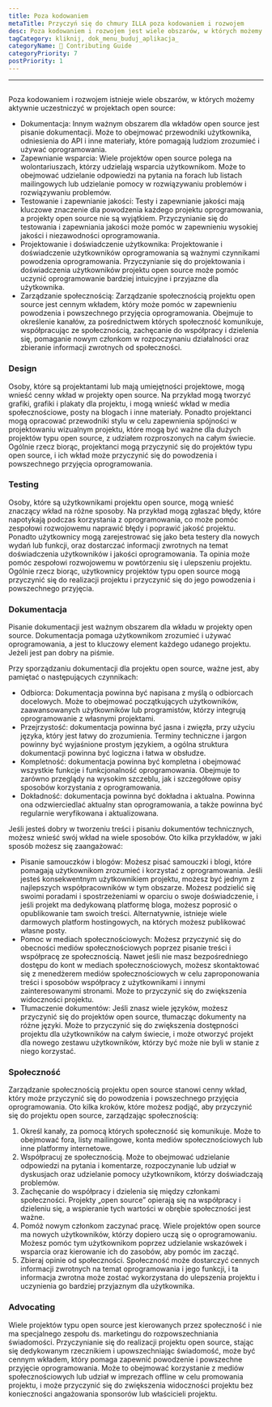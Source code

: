 ```yaml
---
title: Poza kodowaniem
metaTitle: Przyczyń się do chmury ILLA poza kodowaniem i rozwojem
desc: Poza kodowaniem i rozwojem jest wiele obszarów, w których możemy aktywnie uczestniczyć w chmurze ILLA
tagCategory: kliknij, dok_menu_buduj_aplikacja_
categoryName: 📎 Contributing Guide
categoryPriority: 7
postPriority: 1
---
```


* * *

## <Heading hidden>Poza kodowaniem</Heading>

Poza kodowaniem i rozwojem istnieje wiele obszarów, w których możemy aktywnie uczestniczyć w projektach open source:

-   Dokumentacja: Innym ważnym obszarem dla wkładów open source jest pisanie dokumentacji. Może to obejmować przewodniki użytkownika, odniesienia do API i inne materiały, które pomagają ludziom zrozumieć i używać oprogramowania.
-   Zapewnianie wsparcia: Wiele projektów open source polega na wolontariuszach, którzy udzielają wsparcia użytkownikom. Może to obejmować udzielanie odpowiedzi na pytania na forach lub listach mailingowych lub udzielanie pomocy w rozwiązywaniu problemów i rozwiązywaniu problemów.
-   Testowanie i zapewnianie jakości: Testy i zapewnianie jakości mają kluczowe znaczenie dla powodzenia każdego projektu oprogramowania, a projekty open source nie są wyjątkiem. Przyczynianie się do testowania i zapewniania jakości może pomóc w zapewnieniu wysokiej jakości i niezawodności oprogramowania.
-   Projektowanie i doświadczenie użytkownika: Projektowanie i doświadczenie użytkowników oprogramowania są ważnymi czynnikami powodzenia oprogramowania. Przyczynianie się do projektowania i doświadczenia użytkowników projektu open source może pomóc uczynić oprogramowanie bardziej intuicyjne i przyjazne dla użytkownika.
-   Zarządzanie społecznością: Zarządzanie społecznością projektu open source jest cennym wkładem, który może pomóc w zapewnieniu powodzenia i powszechnego przyjęcia oprogramowania. Obejmuje to określenie kanałów, za pośrednictwem których społeczność komunikuje, współpracując ze społecznością, zachęcanie do współpracy i dzielenia się, pomaganie nowym członkom w rozpoczynaniu działalności oraz zbieranie informacji zwrotnych od społeczności.

### [](https://www.illacloud.com/zh-CN/blog/opensource-for-non-developers#design)Design

Osoby, które są projektantami lub mają umiejętności projektowe, mogą wnieść cenny wkład w projekty open source. Na przykład mogą tworzyć grafiki, grafiki i plakaty dla projektu, i mogą wnieść wkład w media społecznościowe, posty na blogach i inne materiały. Ponadto projektanci mogą opracować przewodniki stylu w celu zapewnienia spójności w projektowaniu wizualnym projektu, które mogą być ważne dla dużych projektów typu open source, z udziałem rozproszonych na całym świecie. Ogólnie rzecz biorąc, projektanci mogą przyczynić się do projektów typu open source, i ich wkład może przyczynić się do powodzenia i powszechnego przyjęcia oprogramowania.

### [](https://www.illacloud.com/zh-CN/blog/opensource-for-non-developers#testing)Testing

Osoby, które są użytkownikami projektu open source, mogą wnieść znaczący wkład na różne sposoby. Na przykład mogą zgłaszać błędy, które napotykają podczas korzystania z oprogramowania, co może pomóc zespołowi rozwojowemu naprawić błędy i poprawić jakość projektu. Ponadto użytkownicy mogą zarejestrować się jako beta testery dla nowych wydań lub funkcji, oraz dostarczać informacji zwrotnych na temat doświadczenia użytkowników i jakości oprogramowania. Ta opinia może pomóc zespołowi rozwojowemu w powtórzeniu się i ulepszeniu projektu. Ogólnie rzecz biorąc, użytkownicy projektów typu open source mogą przyczynić się do realizacji projektu i przyczynić się do jego powodzenia i powszechnego przyjęcia.

### [](https://www.illacloud.com/zh-CN/blog/opensource-for-non-developers#documentation)Dokumentacja

Pisanie dokumentacji jest ważnym obszarem dla wkładu w projekty open source. Dokumentacja pomaga użytkownikom zrozumieć i używać oprogramowania, a jest to kluczowy element każdego udanego projektu. Jeżeli jest pan dobry na piśmie.

Przy sporządzaniu dokumentacji dla projektu open source, ważne jest, aby pamiętać o następujących czynnikach:

-   Odbiorca: Dokumentacja powinna być napisana z myślą o odbiorcach docelowych. Może to obejmować początkujących użytkowników, zaawansowanych użytkowników lub programistów, którzy integrują oprogramowanie z własnymi projektami.
-   Przejrzystość: dokumentacja powinna być jasna i zwięzła, przy użyciu języka, który jest łatwy do zrozumienia. Terminy techniczne i jargon powinny być wyjaśnione prostym językiem, a ogólna struktura dokumentacji powinna być logiczna i łatwa w obsłudze.
-   Kompletność: dokumentacja powinna być kompletna i obejmować wszystkie funkcje i funkcjonalność oprogramowania. Obejmuje to zarówno przeglądy na wysokim szczeblu, jak i szczegółowe opisy sposobów korzystania z oprogramowania.
-   Dokładność: dokumentacja powinna być dokładna i aktualna. Powinna ona odzwierciedlać aktualny stan oprogramowania, a także powinna być regularnie weryfikowana i aktualizowana.

Jeśli jesteś dobry w tworzeniu treści i pisaniu dokumentów technicznych, możesz wnieść swój wkład na wiele sposobów. Oto kilka przykładów, w jaki sposób możesz się zaangażować:

-   Pisanie samouczków i blogów: Możesz pisać samouczki i blogi, które pomagają użytkownikom zrozumieć i korzystać z oprogramowania. Jeśli jesteś konsekwentnym użytkownikiem projektu, możesz być jednym z najlepszych współpracowników w tym obszarze. Możesz podzielić się swoimi poradami i spostrzeżeniami w oparciu o swoje doświadczenie, i jeśli projekt ma dedykowaną platformę bloga, możesz poprosić o opublikowanie tam swoich treści. Alternatywnie, istnieje wiele darmowych platform hostingowych, na których możesz publikować własne posty.
-   Pomoc w mediach społecznościowych: Możesz przyczynić się do obecności mediów społecznościowych poprzez pisanie treści i współpracę ze społecznością. Nawet jeśli nie masz bezpośredniego dostępu do kont w mediach społecznościowych, możesz skontaktować się z menedżerem mediów społecznościowych w celu zaproponowania treści i sposobów współpracy z użytkownikami i innymi zainteresowanymi stronami. Może to przyczynić się do zwiększenia widoczności projektu.
-   Tłumaczenie dokumentów: Jeśli znasz wiele języków, możesz przyczynić się do projektów open source, tłumacząc dokumenty na różne języki. Może to przyczynić się do zwiększenia dostępności projektu dla użytkowników na całym świecie, i może otworzyć projekt dla nowego zestawu użytkowników, którzy być może nie byli w stanie z niego korzystać.

### [](https://www.illacloud.com/zh-CN/blog/opensource-for-non-developers#community)Społeczność

Zarządzanie społecznością projektu open source stanowi cenny wkład, który może przyczynić się do powodzenia i powszechnego przyjęcia oprogramowania. Oto kilka kroków, które możesz podjąć, aby przyczynić się do projektu open source, zarządzając społecznością:

1.  Określ kanały, za pomocą których społeczność się komunikuje. Może to obejmować fora, listy mailingowe, konta mediów społecznościowych lub inne platformy internetowe.
2.  Współpracuj ze społecznością. Może to obejmować udzielanie odpowiedzi na pytania i komentarze, rozpoczynanie lub udział w dyskusjach oraz udzielanie pomocy użytkownikom, którzy doświadczają problemów.
3.  Zachęcanie do współpracy i dzielenia się między członkami społeczności. Projekty „open source” opierają się na współpracy i dzieleniu się, a wspieranie tych wartości w obrębie społeczności jest ważne.
4.  Pomóż nowym członkom zaczynać pracę. Wiele projektów open source ma nowych użytkowników, którzy dopiero uczą się o oprogramowaniu. Możesz pomóc tym użytkownikom poprzez udzielanie wskazówek i wsparcia oraz kierowanie ich do zasobów, aby pomóc im zacząć.
5.  Zbieraj opinie od społeczności. Społeczność może dostarczyć cennych informacji zwrotnych na temat oprogramowania i jego funkcji, i ta informacja zwrotna może zostać wykorzystana do ulepszenia projektu i uczynienia go bardziej przyjaznym dla użytkownika.

### [](https://www.illacloud.com/zh-CN/blog/opensource-for-non-developers#advocating)Advocating

Wiele projektów typu open source jest kierowanych przez społeczność i nie ma specjalnego zespołu ds. marketingu do rozpowszechniania świadomości. Przyczynianie się do realizacji projektu open source, stając się dedykowanym rzecznikiem i upowszechniając świadomość, może być cennym wkładem, który pomaga zapewnić powodzenie i powszechne przyjęcie oprogramowania. Może to obejmować korzystanie z mediów społecznościowych lub udział w imprezach offline w celu promowania projektu, i może przyczynić się do zwiększenia widoczności projektu bez konieczności angażowania sponsorów lub właścicieli projektu.
